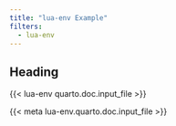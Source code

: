 ```yaml
---
title: "lua-env Example"
filters:
  - lua-env
---
```


## Heading

{{< lua-env quarto.doc.input_file >}}

{{< meta lua-env.quarto.doc.input_file >}}
